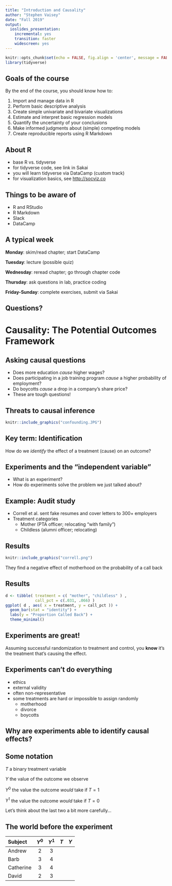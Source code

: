 ```yaml
---
title: "Introduction and Causality"
author: "Stephen Vaisey"
date: "Fall 2019"
output:
  ioslides_presentation: 
    incremental: yes
    transition: faster
    widescreen: yes
---
```


```r
knitr::opts_chunk$set(echo = FALSE, fig.align = 'center', message = FALSE)
library(tidyverse)

```


## Goals of the course

By the end of the course, you should know how to:

1. Import and manage data in R
2. Perform basic descriptive analysis
3. Create simple univariate and bivariate visualizations
4. Estimate and interpret basic regression models
5. Quantify the uncertainty of your conclusions
6. Make informed judgments about (simple) competing models
7. Create reproducible reports using R Markdown

## About R

- base R vs. tidyverse
- for tidyverse code, see link in Sakai
- you will learn tidyverse via DataCamp (custom track)
- for visualization basics, see <http://socviz.co>


## Things to be aware of

- R and RStudio
- R Markdown
- Slack
- DataCamp

## A typical week

**Monday**: skim/read chapter; start DataCamp

**Tuesday**: lecture (possible quiz)

**Wednesday**: reread chapter; go through chapter code

**Thursday**: ask questions in lab, practice coding

**Friday-Sunday**: complete exercises, submit via Sakai

## Questions?

# Causality: The Potential Outcomes Framework

## Asking causal questions

- Does more education *cause* higher wages?
- Does participating in a job training program *cause* a higher probability of employment?
- Do boycotts *cause* a drop in a company's share price?
- These are tough questions!

## Threats to causal inference
```r
knitr::include_graphics("confounding.JPG")

```

## Key term: Identification
How do we *identify* the effect of a treatment (cause) on an outcome?

## Experiments and the "independent variable"

- What is an experiment?
- How do experiments solve the problem we just talked about?

## Example: Audit study

- Correll et al. sent fake resumes and cover letters to 300+ employers
- Treatment categories
  - Mother (PTA officer; relocating "with family")
  - Childless (alumni officer; relocating)

## Results

```r
knitr::include_graphics("correll.png")

```

They find a negative effect of motherhood on the probability of a call back

## Results
```r
d <- tibble( treatment = c( "mother", "childless" ) ,
             call_pct = c(.031, .066) )
ggplot( d , aes( x = treatment, y = call_pct )) +
  geom_bar(stat = "identity") +
  labs(y = "Proportion Called Back") +
  theme_minimal()

```

## Experiments are great!

Assuming successful randomization to treatment and control, 
you **know** it's the treatment that's causing the effect.

## Experiments can't do everything

- ethics
- external validity
- often non-representative
- some treatments are hard or impossible to assign randomly
  - motherhood
  - divorce
  - boycotts
  
## Why are experiments able to identify causal effects?

## Some notation

$T$  a binary treatment variable

$Y$  the value of the outcome we observe

$Y^0$  the value the outcome *would* take if $T=1$

$Y^1$  the value the outcome *would* take if $T=0$

Let's think about the last two a bit more carefully...


## The world before the experiment

Subject      $Y^0$   $Y^1$   $T$   $Y$
----------- ------- ------- ----- -----
Andrew        2        3      
Barb          3        4      
Catherine     3        4      
David         2        3      




